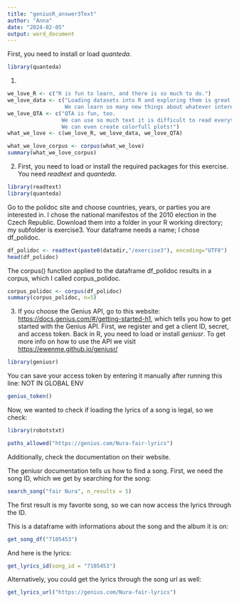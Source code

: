 ```yaml
---
title: "geniusR_answer3Text"
author: "Anna"
date: "2024-02-05"
output: word_document
---
```


First, you need to install or load *quanteda*.
```r
library(quanteda)
```
1)
```r
we_love_R <- c("R is fun to learn, and there is so much to do.")
we_love_data <- c("Loading datasets into R and exploring them is great. 
                  We can learn so many new things about whatever interests us.")
we_love_QTA <- c("QTA is fun, too. 
                 We can use so much text it is difficult to read everything and analyse it.
                 We can even create colorfull plots!")
what_we_love <- c(we_love_R, we_love_data, we_love_QTA)
```

```r
what_we_love_corpus <- corpus(what_we_love)
summary(what_we_love_corpus)
```
2) First, you need to load or install the required packages for this exercise. You need *readtext* and *quanteda*.
```r
library(readtext)
library(quanteda)
```
Go to the polidoc site and choose countries, years, or parties you are interested in. I chose the national manifestos of the  2010 election in the Czech Republic. Download them into a folder in your R working directory; my subfolder is exercise3. Your dataframe needs a name; I chose df_polidoc.
```r
df_polidoc <- readtext(paste0(datadir,"/exercise3"), encoding="UTF8")
head(df_polidoc)
```

The corpus() function applied to the dataframe df_polidoc results in a corpus, which I called corpus_polidoc.
```r
corpus_polidoc <- corpus(df_polidoc)
summary(corpus_polidoc, n=5)
```


3) If you choose the Genius API, go to this website: [https://docs.genius.com/#/getting-started-h1](https://docs.genius.com/#/getting-started-h1), which tells you how to get started with the Genius API. First, we register and get a client ID, secret, and access token.
Back in R, you need to load or install *geniusr*. To get more info on how to use the API we visit [https://ewenme.github.io/geniusr/](https://ewenme.github.io/geniusr/)
```r
library(geniusr)
```

You can save your access token by entering it manually after running this line: NOT IN GLOBAL ENV
```r
genius_token()
```

Now, we wanted to check if loading the lyrics of a song is legal, so we check:
```r
library(robotstxt)
```

```r
paths_allowed("https://genius.com/Nura-fair-lyrics")
```
Additionally, check the documentation on their website.

The geniusr documentation tells us how to find a song.
First, we need the song ID, which we get by searching for the song:
```r
search_song("fair Nura", n_results = 5)
```
The first result is my favorite song, so we can now access the lyrics through the ID.

This is a dataframe with informations about the song and the album it is on:
```r
get_song_df("7105453")
```




And here is the lyrics:
```r
get_lyrics_id(song_id = "7105453")
```
Alternatively, you could get the lyrics through the song url as well:
```r
get_lyrics_url("https://genius.com/Nura-fair-lyrics")
```



